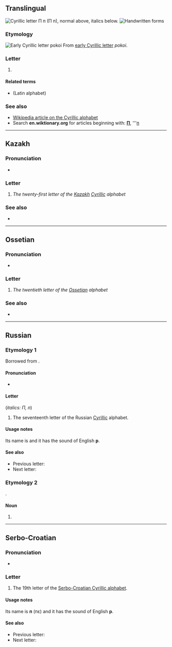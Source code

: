 {{also|П|Π|Appendix:Variations of "p"}}
{{character info/new}}
==Translingual==
[[Image:Cyrillic P.png|thumb|right|Cyrillic letter '''П п''' (''П п''), normal above, italics below.]]
[[File:17-Russian alphabet-П п.svg|thumb|Handwritten forms]]

===Etymology===
[[Image:Early Cyrillic letter Pokoi.png|Early Cyrillic letter ''pokoi'']]
From [[w:Early Cyrillic alphabet|early Cyrillic letter]] ''pokoi''.

===Letter===
{{head|mul|letter|lower case||upper case|П}}

# {{non-gloss definition|Cyrillic small letter pe}}

====Related terms====
* {{l|mul|p}} (Latin alphabet)

===See also===
* [[w:Cyrillic alphabet|Wikipedia article on the Cyrillic alphabet]]
* Search '''en.wiktionary.org''' for articles beginning with: '''[http://en.wiktionary.org/w/index.php?title=Special%3AAllpages&from=%D0%9F&namespace=0 П]''', '''[http://en.wiktionary.org/w/index.php?title=Special%3AAllpages&from=%D0%BF&namespace=0 п]

----

==Kazakh==
{{kk-regional|п|پ}}

===Pronunciation===
* {{qualifier|phoneme}} {{IPA|kk|/p/}}

===Letter===
{{head|kk|letter|lower case||upper case|П}}

# ''The twenty-first letter of the [[Kazakh]] [[Cyrillic]] alphabet''

===See also===
* {{list:Cyrillic script letters/kk}}

----

==Ossetian==

===Pronunciation===
* {{qualifier|phoneme}} {{IPA|os|/p/}}

===Letter===
{{head|os|letter|sc=Cyrl|upper case|П}}

# ''The twentieth letter of the [[Ossetian]] alphabet''

===See also===
* {{list:Cyrillic script letters/os}}

----

==Russian==

===Etymology 1===
Borrowed from {{bor|ru|grc|Π}}.

====Pronunciation====
* {{qualifier|phoneme}} {{ru-IPA|п}}

====Letter====
{{head|ru|letter|lower case||upper case|П}} (''italics: П, п'')

# The seventeenth letter of the Russian [[Cyrillic]] alphabet.

====Usage notes====
Its name is {{m|ru|пэ}} and it has the sound of English '''p'''.

====See also====
* Previous letter: {{l|ru|о}}
* Next letter: {{l|ru|р}}

===Etymology 2===
{{ru-etym abbrev of|пара́граф}}.

====Noun====
{{ru-noun||m-in|-}}

# {{ru-abbrev of|пара́граф||[[paragraph]]}}

----

==Serbo-Croatian==
{{attention|sh}}

===Pronunciation===
* {{qualifier|phoneme}} {{IPA|sh|/p/}}

===Letter===
{{head|sh|letter|lower case||upper case|П}}

# The 19th letter of the [[Serbo-Croatian Cyrillic alphabet]].

====Usage notes====
Its name is '''п''' (пɛ) and it has the sound of English '''p'''.

====See also====
* Previous letter: {{l|sh|о}}
* Next letter: {{l|sh|р}}